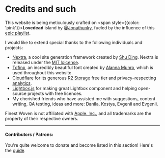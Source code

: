 # Credits and such

This website is being meticulously crafted on <span style={{color: 'pink'}}>**Lovedead**</span> island by [@Jonathunky](https://twitter.com/Jonathunky), fueled by the influence of this [epic playlist](https://music.apple.com/tr/playlist/%D1%80%D0%B0%D0%B7%D1%8A%D1%91%D0%B1-%D0%BD%D0%B0-%D1%88%D0%B0%D1%88%D0%BB%D1%8B%D0%BA%D0%B0%D1%85/pl.u-xlyNNaXFp0e0ZE).

I would like to extend special thanks to the following individuals and projects:

- [Nextra](https://nextra.site/), a cool site generation framework created by [Shu Ding](https://shud.in/). Nextra is released under the [MIT loicense](https://github.com/shuding/nextra/blob/main/LICENSE).
- [Tofino](https://alannamunro.com/fonts/tofino/), an incredibly beautiful font created by [Alanna Munro](https://alannamunro.com/), which is used throughout this website.
- [Cloudflare](https://www.cloudflare.com/en-gb/) for its generous [R2 Storage](https://www.cloudflare.com/en-gb/developer-platform/r2/) free tier and privacy–respecting [analytics](https://www.cloudflare.com/en-gb/web-analytics/).
- [Lightbox.js](https://www.getlightboxjs.com) for making great Lightbox component and helping open-source projects with free licences.
- My cherished friends who have assisted me with suggestions, content writing, QA testing, ideas and more: Danila, Kostya, Evgenii and Evgenii.

Finest Woven is not affiliated with [Apple, Inc.](https://www.apple.com/), and all trademarks are the property of their respective owners.

---

#### Contributors / Patrons:

You're quite welcome to donate and become listed in this section! Here's the [guide](support).
